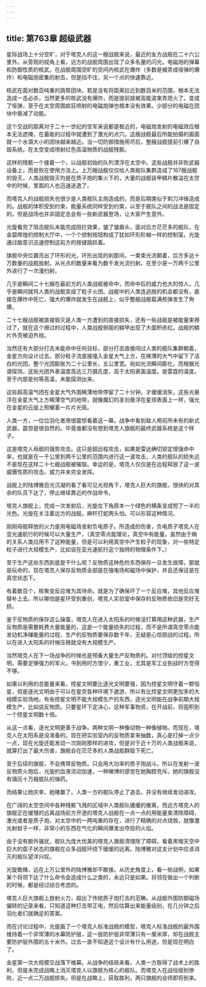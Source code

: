 ```yaml
---
---
---
```

title: 第763章 超级武器
---



星际战场上十分空旷，对于塔克人的这一艘战舰来说，最近的友方战舰在二十六公里外。从旁观的视角上看，远方的战舰周围出现了众多名量的闪光。电磁炮的弹幕和防御性质的核武，在战舰周围空旷的空间内核武在爆炸（多数是被弄成哑弹的爆炸）和电磁炮密集的射击，但是挡不住，另一个点的快速靠近。

核武在面对数百吨重的跳帮团块，若是没有将距离拉近到数百米的范围，根本无法造成一击必杀，当然更多的核武没有爆炸，而是提前就被高能波束弄熄火了。变成了哑弹，至于在太空周围疯狂喷射的电磁炮弹也根本没有效果。少部分的电磁在团块中衰减了动能。

这个交战的距离对于二十一世纪的空军来说都是极近的，电磁炮发射的电磁效应根本无法遮掩，在蓄能的过程中就遭到了激光的点穴。这艘战舰最后所能拍摄的画面就一个水滴大小的团块越来越近。当一切防御措施用尽后，整艘战舰提前引爆了自毁系统。在太空变成喷射红色高温物质的战舰残骸。

这样的残骸一个接着一个，以战舰初始的队列漂浮在太空中。这些战舰并非败武器设备上，而是败在使用方法上。上万艘战舰仅仅给人类舰队集群造成了167艘战舰的毁灭，人类战舰毁灭均是在质子炮的集火下的，大量的战舰装甲鳞片散溢在太空中的时候，里面的人也迅速逃逸了。

而塔克人的战舰损失也很少是人类舰队主炮造成的，而是后期类似于刺刀冲锋造成的。战舰的体积受到约束，能量系统同样受到约束，以至于舰队之间的战法是固定的。但是战场也并非固定总会有一些新武器登场，让大家产生意外。

光旋看完了阻击舰队未能完成阻拦效果，皱了皱眉头，面对后方茫茫多的舰队，在金碧辉煌的控制大厅中，一个个控制按钮构成了犹如环形阶梯一样的控制室。光旋通过脑意识迅速控制这前方的按键跳跃着。

旗舰中央位置亮出了环形的光，环形出现的刹那间，一束束光流朝着，后方多达十万数量的战舰放射。从光点的数量来看为数千发光流扫射。在至少是一万两千公里外进行了一次漫扫射。

几乎是瞬间二十七艘在最前方的人类战舰被命中，而命中后的威力也大的惊人，几乎是瞬间就将人类的战舰变成了粒子火团。战舰中的人类连逃脱的机会都没有，直接在爆炸中死亡，强大的爆炸就发生在战舰上，似乎整艘战舰载满核弹发生了殉爆。

二十七艘战舰被直接毁灭是人类一方遭到的直接损失，还有一些战舰是被能量束擦过了，就在这个擦过的过程中，人类战舰侧面的鳞甲出现了大面积赤红。战舰的鳞片外壳被迫外抛。

当然还有大部分打击未能命中任何目标，部分打击直接闯过人类的舰队集群朝着，金星方向设计过去，部分粒子流直接撞入金星大气上方，在稀薄的大气中留下了洁白的光团。整个光团膨胀为二十公里长，五公里宽。宛如光流瞬间膨化，而根据光谱探测，这些光团外表温度高达三万摄氏度，高于太阳表面温度。是雷霆的温度。至于内部是何等高温，未能探测出来。

这些超高温气团在金星大气外围稀薄地带停留了二十分钟。才缓缓消失，这些光悬浮在金星大气上方稀薄空气的地带，就像魔幻的圣剑悬浮在星球表面上一样，强光在金星的云层上照耀着一片片光斑。

人类一方，一位位羽化者用很震惊看着这一幕。战争中看到敌人用前所未有的新式武器，震惊是很自然的。毕竟谁都没有想到塔克人旗舰的最终武器系统是这个样子。

这是塔克人母舰的强势攻击。这只是超远程攻击，如果是雷达确切锁定增强命中率，也就是在一千公里到两千公里的范围内进行这一波攻击，人类的舰队的损失远不是现在这样二十七艘战舰被摧毁。幸运的是，塔克人仅仅是在远程释放了这一波威慑性质的攻击。威力并未完全发挥。

战舰上的陆博雅目光沉凝的看了看可见光视角下，塔克人巨大的旗舰，很快的对其余的队员下达了，停止继续靠近的作战命令。

塔克人旗舰上，完成一次发射后，光旋左下角原本一个绿色的横条变成短了一半的光色。光旋在关注着远方的战舰。麻杆打蛇两头怕。可以形容这种情况。

刚刚母舰释放的火力是用电磁场发射负电质子。所造成的伤害，负电质子塔克人在亚光速航行的时候可以大量生产，（真空零点能理论，真空中有能量。虽然由于熵的关系人类应用不了这种能量，但是可以利用真空中产生粒子的现象，对一些特定粒子进行大规模生产，比如说在亚光速航行这个独特的物理条件下。）

至于生产这些东西到底是干什么呢？反物质这种危险东西保存一旦发生故障，那就是玩命的，现在塔克人保存反物质全部是在强电场和磁场中保护，并且还保证是在真空状态下。

有着数百个，核聚变反应堆为其待命。就是为了确保坏了一个反应堆，其他反应堆替补上去。所以哪怕是星环受到重创，塔克人实验室中保存的反物质依旧是完好无损。

鉴于反物质的保存这么操蛋，塔克人在进入太阳系的时候没打算用这种武器，生产反物质是需要耗费大量能量的，这是一个能量损失的过程，而不是所谓真空零点能发动机净赚能量的过程，生产的反物质要保存数千年，无疑是心惊胆战的过程。所以在进入太阳系的时候压根就没有大规模生产。

当然塔克人在下一场战争的时候也是预备大量生产反物质的。对付顶级的控星文明，需要足够强力的军火。书到用时方恨少，重工业，尤其是军工业到战时方觉得不够。

如果以利用的总能量来看，控星文明要比逐光文明要强，因为控星文明守着一颗恒星，但是逐光文明由于可以在星空各种环境下遨游，所以有比控星文明更加多的大规模实验场地。有些控星文明不能大规模生产的东西，逐光文明能在战争前期大规模生产，比如说反物质。只要星环下定决心，这种军事物资，在开战前，将囤积到一个控星文明数十倍。

从这一点看，逐光文明更善于战争。两种文明一种像动物一种像植物。而现在，塔克人在太阳系是没准备的。现在把实验室内的反物质拿来抽数，真心是打掉一点少一点，现在光旋还能发动一次刚刚那样的进攻，但是对于近十万的人类战舰来说，就算打出了最大伤害，旗舰会在茫茫多的人类战舰群殴下死亡。

至于后续的旗舰，不会携带反物质。只会用大功率的质子炮战斗。所以在发射一波反物质火炮后，光旋的血液流动加速，一种赌博的感觉在她胸腔充斥。她的旗舰没有镇压十万艘舰队的弹药。

而结果让她庆幸，她赌赢了。人类一方的舰队停止了追击。并没有继续发动进攻。

在广阔的太空空间中各种残骸飞溅的区域中人类舰队缓缓的撤离，而远方塔克人的旗舰正在缓慢的远离战场前方开道的塔克人战舰在一点一点的用能量束清除障碍，激光或者是质子炮，对太空中的一两吨重的存在，进行了精确的对点烧毁，就像激光射蚊子一样，非常小的东西在气化的瞬间爆发出夺目的火焰。

由于没有额外骚扰，舰队为庞大优美的塔克人旗舰清理除了障碍。看着黑暗天空中巨大的盘子状态的旗舰在众多战舰环绕下缓缓的远离。陆博雅对这支计划中应该消灭的舰队望洋兴叹。

光旋敢赌，远在上万公里外的陆博雅却不敢接。从历史角度上，看一些战例，如果某个将领下达了什么命令会造成什么之类的，永远只是如果。将领在做出一个判断的时候，都是经过综合考虑的。

塔克人巨大旗舰上放射火力，超出了传统质子炮打击的范畴。从战舰外围防御磁场偏转的记录来看，只知道这种打击带正电，然后估算出来能量级别，在几分钟之后羽化者们就确定的答案。

而在讨论过程中，光旋画了一个塔克人标准战舰的模型，塔克人标准战舰的最外围维持着一个非常薄的水幕防护层，这一层防护层非常薄只有一厘米厚，却在战舰主要防护层外围的五十米外。过去一直不知道这个设计有什么用途，但是现在明白了。

金星第一次大规模交战落下帷幕。从战争的结局来看，人类一方取得了战术上的胜利，但是未完成战略上消灭塔克人以旗舰为核心的舰队。而塔克人在战役级别惨败，近一点二万战舰损失。但是在战略上，获取胜利，两只旗舰的会师即将到来。